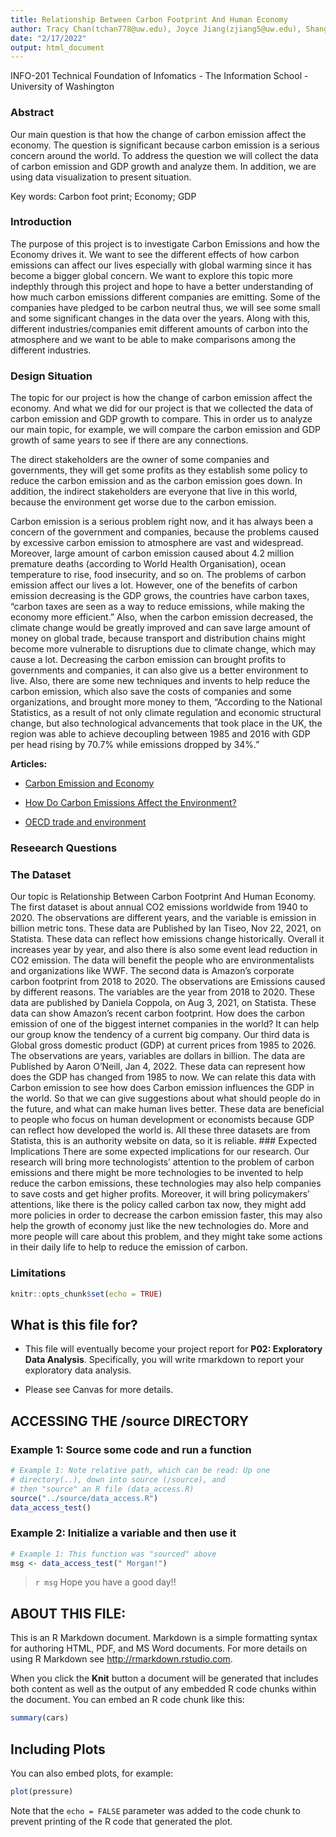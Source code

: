 ```yaml
---
title: Relationship Between Carbon Footprint And Human Economy
author: Tracy Chan(tchan778@uw.edu), Joyce Jiang(zjiang5@uw.edu), Shanglin Jiang(sjiang5@uw.edu) and Martin Ma(chengm26@uw.edu)
date: "2/17/2022"
output: html_document
---
```

INFO-201 Technical Foundation of Infomatics - The Information School - University of Washington

### Abstract
Our main question is that how the change of carbon emission affect the economy. The question is significant because carbon emission is a serious concern around the world. To address the question we will collect the data of carbon emission and GDP growth and analyze them. In addition, we are using data visualization to present situation. 

Key words: Carbon foot print; Economy; GDP

### Introduction
The purpose of this project is to investigate Carbon Emissions and how the Economy drives it. We want to see the different effects of how carbon emissions can affect our lives especially with global warming since it has become a bigger global concern. We want to explore this topic more indepthly through this project and hope to have a better understanding of how much carbon emissions different companies are emitting. Some of the companies have pledged to be carbon neutral thus, we will see some small and some significant changes in the data over the years. Along with this, different industries/companies emit different amounts of carbon into the atmosphere and we want to be able to make comparisons among the different industries. 

### Design Situation
The topic for our project is how the change of carbon emission affect the economy. And what we did for our project is that we collected the data of carbon emission and GDP growth to compare. This in order us to analyze our main topic, for example, we will compare the carbon emission and GDP growth of same years to see if there are any connections. 

The direct stakeholders are the owner of some companies and governments, they will get some profits as they establish some policy to reduce the carbon emission and as the carbon emission goes down. In addition, the indirect stakeholders are everyone that live in this world, because the environment get worse due to the carbon emission. 

Carbon emission is a serious problem right now, and it has always been a concern of the government and companies, because the problems caused by excessive carbon emission to atmosphere are vast and widespread. Moreover, large amount of carbon emission caused about 4.2 million premature deaths (according to World Health Organisation), ocean temperature to rise, food insecurity, and so on. The problems of carbon emission affect our lives a lot. However, one of the benefits of carbon emission decreasing is the GDP grows, the countries have carbon taxes, "carbon taxes are seen as a way to reduce emissions, while making the economy more efficient." Also, when the carbon emission decreased, the climate change would be greatly improved and can save large amount of money on global trade, because transport and distribution chains might become more vulnerable to disruptions due to climate change, which may cause a lot. Decreasing the carbon emission can brought profits to governments and companies, it can also give us a better environment to live. Also, there are some new techniques and invents to help reduce the carbon emission, which also save the costs of companies and some organizations, and brought more money to them, "According to the National Statistics, as a result of not only climate regulation and economic structural change, but also technological advancements that took place in the UK, the region was able to achieve decoupling between 1985 and 2016 with GDP per head rising by 70.7% while emissions dropped by 34%."


**Articles:**

- [Carbon Emission and Economy](https://earth.org/carbon-emissions-economy/)

- [How Do Carbon Emissions Affect the Environment?](https://www.greenmatters.com/p/how-do-carbon-emissions-affect-environment)

- [OECD trade and environment](https://www.fao.org/3/bu414e/bu414e.pdf)

### Reseearch Questions 

### The Dataset
Our topic is Relationship Between Carbon Footprint And Human Economy. The first dataset is about annual CO2 emissions worldwide from 1940 to 2020. The observations are different years, and the variable is emission in billion metric tons. These data are Published by Ian Tiseo, Nov 22, 2021, on Statista. These data can reflect how emissions change historically. Overall it increases year by year, and also there is also some event lead reduction in CO2 emission. The data will benefit the people who are environmentalists and organizations like WWF. The second data is Amazon’s corporate carbon footprint from 2018 to 2020. The observations are Emissions caused by different reasons. The variables are the year from 2018 to 2020. These data are published by Daniela Coppola, on Aug 3, 2021, on Statista. These data can show Amazon’s recent carbon footprint. How does the carbon emission of one of the biggest internet companies in the world? It can help our group know the tendency of a current big company. Our third data is Global gross domestic product (GDP) at current prices from 1985 to 2026. The observations are years, variables are dollars in billion. The data are Published by Aaron O'Neill,  Jan 4, 2022. These data can represent how does the GDP has changed from 1985 to now. We can relate this data with Carbon emission to see how does Carbon emission influences the GDP in the world. So that we can give suggestions about what should people do in the future, and what can make human lives better. These data are beneficial to people who focus on human development or economists because GDP can reflect how developed the world is. All these three datasets are from Statista, this is an authority website on data, so it is reliable.
### Expected Implications
There are some expected implications for our research. Our research will bring more technologists’ attention to the problem of carbon emissions and there might be more technologies to be invented to help reduce the carbon emissions, these technologies may also help companies to save costs and get higher profits. Moreover, it will bring policymakers’ attentions, like there is the policy called carbon tax now, they might add more policies in order to decrease the carbon emission faster, this may also help the growth of economy just like the new technologies do. More and more people will care about this problem, and they might take some actions in their daily life to help to reduce the emission of carbon.

### Limitations

```r
knitr::opts_chunk$set(echo = TRUE)
```

## What is this file for?

* This file will eventually become your project report for **P02: Exploratory Data Analysis**. Specifically, you will write rmarkdown to report your exploratory data analysis.

* Please see Canvas for more details.

## ACCESSING THE /source DIRECTORY
### Example 1: Source some code and run a function
```r
# Example 1: Note relative path, which can be read: Up one
# directory(..), down into source (/source), and 
# then "source" an R file (data_access.R)
source("../source/data_access.R")
data_access_test()
```

### Example 2: Initialize a variable and then use it
```r
# Example 1: This function was "sourced" above
msg <- data_access_test(" Morgan!")
```

> `r msg` Hope you have a good day!! 

## ABOUT THIS FILE: 

This is an R Markdown document. Markdown is a simple formatting syntax for authoring HTML, PDF, and MS Word documents. For more details on using R Markdown see <http://rmarkdown.rstudio.com>.

When you click the **Knit** button a document will be generated that includes both content as well as the output of any embedded R code chunks within the document. You can embed an R code chunk like this:

```r
summary(cars)
```

## Including Plots

You can also embed plots, for example:

```r
plot(pressure)
```

Note that the `echo = FALSE` parameter was added to the code chunk to prevent printing of the R code that generated the plot.
